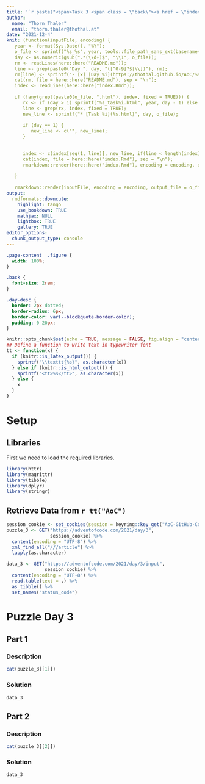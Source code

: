 ```yaml
---
title: '`r paste("<span>Task 3 <span class = \"back\"><a href = \"index.html\">", fontawesome::fa("home"), "</a></span></span>")`'
author: 
  name: "Thorn Thaler"
  email: "thorn.thaler@thothal.at"
date: "2021-12-4"
knit: (function(inputFile, encoding) {
   year <- format(Sys.Date(), "%Y");
   o_file <- sprintf("%s_%s", year, tools::file_path_sans_ext(basename(inputFile)));
   day <- as.numeric(gsub(".*(\\d+)$", "\\1", o_file));
   rm <- readLines(here::here("README.md"));
   line <- grep(paste0("Day ", day, "([^0-9]?$|\\])"), rm);
   rm[line] <- sprintf("- [x] [Day %i](https://thothal.github.io/AoC/%s.html)", day, o_file);
   cat(rm, file = here::here("README.md"), sep = "\n");
   index <- readLines(here::here("index.Rmd"));
   
   if (!any(grepl(paste0(o_file, ".html"), index, fixed = TRUE))) {
      rx <- if (day > 1) sprintf("%s_task%i.html", year, day - 1) else sprintf("# %s", year);
      line <- grep(rx, index, fixed = TRUE);
      new_line <- sprintf("* [Task %i](%s.html)", day, o_file);
      
      if (day == 1) {
         new_line <- c("", new_line);
      }
      

      index <- c(index[seq(1, line)], new_line, if(line < length(index)) index[(line + 1):length(index)]);
      cat(index, file = here::here("index.Rmd"), sep = "\n");
      rmarkdown::render(here::here("index.Rmd"), encoding = encoding, output_file = here::here("docs", "index"));
      
   }
   
   rmarkdown::render(inputFile, encoding = encoding, output_file = o_file, output_dir = here::here("docs")) })
output: 
  rmdformats::downcute:
    highlight: tango
    use_bookdown: TRUE
    mathjax: NULL
    lightbox: TRUE
    gallery: TRUE
editor_options: 
  chunk_output_type: console
---
```


```css
.page-content  .figure {
  width: 100%;
}

.back {
  font-size: 2rem;
}

.day-desc {
  border: 2px dotted;
  border-radius: 6px;
  border-color: var(--blockquote-border-color);
  padding: 0 20px;
}
```


```r
knitr::opts_chunk$set(echo = TRUE, message = FALSE, fig.align = "center")
## Define a function to write text in typewriter font
tt <- function(x) {
  if (knitr::is_latex_output()) {
    sprintf("\\texttt{%s}", as.character(x))
  } else if (knitr::is_html_output()) {
    sprintf("<tt>%s</tt>", as.character(x))
  } else {
    x
  }
}
```

# Setup

## Libraries

First we need to load the required libraries. 

```r
library(httr)
library(magrittr)
library(tibble)
library(dplyr)
library(stringr)
```

## Retrieve Data from `r tt("AoC")`


```r
session_cookie <- set_cookies(session = keyring::key_get("AoC-GitHub-Cookie"))
puzzle_3 <- GET("https://adventofcode.com/2021/day/3",
                session_cookie) %>% 
  content(encoding = "UTF-8") %>% 
  xml_find_all("///article") %>% 
  lapply(as.character)

data_3 <- GET("https://adventofcode.com/2021/day/3/input",
              session_cookie) %>% 
  content(encoding = "UTF-8") %>% 
  read.table(text = .) %>% 
  as_tibble() %>% 
  set_names("status_code")
```

# Puzzle Day 3

## Part 1

### Description

```r
cat(puzzle_3[[1]])
```

### Solution


```r
data_3

```

## Part 2

### Description

```r
cat(puzzle_3[[2]])
```

### Solution


```r
data_3 
```


